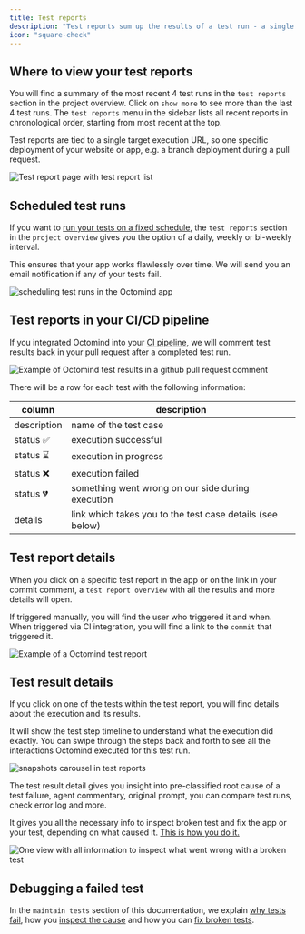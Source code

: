 ```yaml
---
title: Test reports
description: "Test reports sum up the results of a test run - a single execution of all your active test cases."
icon: "square-check"
---
```


## Where to view your test reports

You will find a summary of the most recent 4 test runs in the `test reports` section in the project overview. Click on `show more` to see more than the last 4 test runs. The `test reports` menu in the sidebar lists all recent reports in chronological order, starting from most recent at the top.

Test reports are tied to a single target execution URL, so one specific deployment of your website or app, e.g. a branch deployment during a pull request.

<Frame caption="'Test report page with test report list, 05/2025">
  <img
    src="/images/manage/test-report-list.png"
    alt="Test report page with test report list"
  />
</Frame>

## Scheduled test runs

If you want to [run your tests on a fixed schedule](/run-tests/execution-scheduled), the `test reports` section in the `project overview` gives you the option of a daily, weekly or bi-weekly interval.

This ensures that your app works flawlessly over time. We will send you an email notification if any of your tests fail.

<Frame caption="Scheduling test runs in the Octomind app, 05/2025">
  <img
    src="/images/run/schedule.png"
    alt="scheduling test runs in the Octomind app"
  />
</Frame>

## Test reports in your CI/CD pipeline

If you integrated Octomind into your [CI pipeline](/integrations/integrations-overview), we will comment test results back in your pull request after a completed test run.

<Frame caption="Example of Octomind test results in a commit comment, 09/2023">
  <img
    src="/images/Octomind-test-results-commit-comments-GitHub-example.png"
    alt="Example of Octomind test results in a github pull request comment"
  />
</Frame>

There will be a row for each test with the following information:

| column      | description                                               |
| ----------- | --------------------------------------------------------- |
| description | name of the test case                                     |
| status ✅   | execution successful                                      |
| status ⌛️   | execution in progress                                     |
| status ❌   | execution failed                                          |
| status 💔   | something went wrong on our side during execution         |
| details     | link which takes you to the test case details (see below) |

## Test report details

When you click on a specific test report in the app or on the link in your commit comment, a `test report overview` with all the results and more details will open.

If triggered manually, you will find the user who triggered it and when. When triggered via CI integration, you will find a link to the `commit` that triggered it.

<Frame caption="Example of a Octomind test report, 05/2025">
  <img
    src="/images/manage/test-report.png"
    alt="Example of a Octomind test report"
  />
</Frame>

## Test result details

If you click on one of the tests within the test report, you will find details about the execution and its results.

It will show the test step timeline to understand what the execution did exactly. You can swipe through the steps back and forth to see all the interactions Octomind executed for this test run.

<Frame caption="timeline of a broken test in test result detail showing what happened during the test run, 5/2025">
  <img
    src="/images/manage/timeline-test-result.gif"
    alt="snapshots carousel in test reports"
  />
</Frame>

The test result detail gives you insight into pre-classified root cause of a test failure, agent commentary, original prompt, you can compare test runs, check error log and more.

It gives you all the necessary info to inspect broken test and fix the app or your test, depending on what caused it. [This is how you do it.](/maintain-tests/inspect-broken-tests)

<Frame caption="One view with all information to inspect what went wrong with a broken test, 4/2025">
  <img
    src="/images/maintain/timeline-inspect-options.png"
    alt="One view with all information to inspect what went wrong with a broken test"
  />
</Frame>

## Debugging a failed test

In the `maintain tests` section of this documentation, we explain [why tests fail](/maintain-tests/why-tests-fail), how you [inspect the cause](/maintain-tests/inspect-broken-tests) and how you can [fix broken tests](/maintain-tests/auto-fix).
